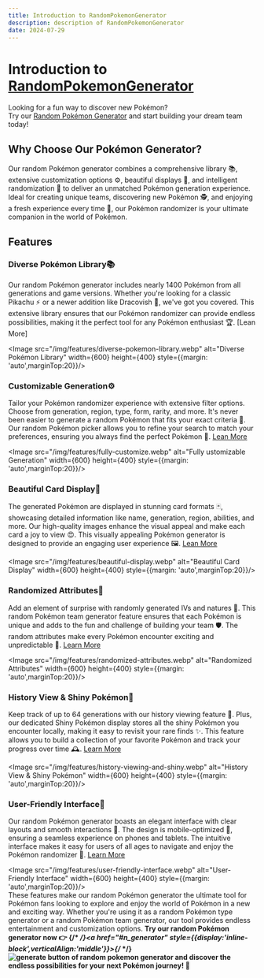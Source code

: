 ```yaml
---
title: Introduction to RandomPokemonGenerator
description: description of RandomPokemonGenerator
date: 2024-07-29
---
```



# Introduction to [RandomPokemonGenerator](/)

Looking for a fun way to discover new Pokémon?   
Try our [Random Pokémon Generator](/) and start building your dream team today!

## Why Choose Our Pokémon Generator?

Our random Pokémon generator combines a comprehensive library 📚, extensive customization options ⚙️, beautiful displays 🌟, 
and intelligent randomization 🎲 to deliver an unmatched Pokémon generation experience. 
Ideal for creating unique teams, discovering new Pokémon 🕵️, and enjoying a fresh experience every time 🎉, 
our Pokémon randomizer is your ultimate companion in the world of Pokémon.

## Features

### Diverse Pokémon Library📚
Our random Pokémon generator includes nearly 1400 Pokémon from all generations and game versions. 
Whether you're looking for a classic Pikachu ⚡ or a newer addition like Dracovish 🦖, 
we've got you covered. This extensive library ensures that our Pokémon randomizer can provide endless possibilities, 
making it the perfect tool for any Pokémon enthusiast 🏆. [Lean More]

<Image src="/img/features/diverse-pokemon-library.webp" alt="Diverse Pokémon Library" width={600} height={400} 
style={{margin: 'auto',marginTop:20}}/>

### Customizable Generation⚙️
Tailor your Pokémon randomizer experience with extensive filter options. 
Choose from generation, region, type, form, rarity, and more. 
It's never been easier to generate a random Pokémon that fits your exact criteria 🎯. 
Our random Pokémon picker allows you to refine your search to match your preferences, 
ensuring you always find the perfect Pokémon 🌟. [Lean More](https://docs.randompokegen.cc/docs/customization)

<Image src="/img/features/fully-customize.webp" alt="Fully ustomizable Generation" width={600} height={400} 
style={{margin: 'auto',marginTop:20}}/>

### Beautiful Card Display🌟
The generated Pokémon are displayed in stunning card formats 🃏, showcasing detailed information like name, 
generation, region, abilities, and more. Our high-quality images enhance the visual appeal and make each card a joy to view 😍. 
This visually appealing Pokémon generator is designed to provide an engaging user experience 🖼️. [Lean More]()

<Image src="/img/features/beautiful-display.webp" alt="Beautiful Card Display" width={600} height={400} 
style={{margin: 'auto',marginTop:20}}/>

### Randomized Attributes🎲
Add an element of surprise with randomly generated IVs and natures 🎲. 
This random Pokémon team generator feature ensures that each Pokémon is unique and adds to the fun and challenge of building your team 🛡️. 
The random attributes make every Pokémon encounter exciting and unpredictable 🎉. [Learn More]()

<Image src="/img/features/randomized-attributes.webp" alt="Randomized Attributes" width={600} height={400} 
style={{margin: 'auto',marginTop:20}}/>

### History View & Shiny Pokémon🌈
Keep track of up to 64 generations with our history viewing feature 📜. 
Plus, our dedicated Shiny Pokémon display stores all the shiny Pokémon you encounter locally, 
making it easy to revisit your rare finds ✨. This feature allows you to build a collection of 
your favorite Pokémon and track your progress over time 🕰️. [Learn More]()

<Image src="/img/features/history-viewing-and-shiny.webp" alt="History View & Shiny Pokémon" width={600} height={400} 
style={{margin: 'auto',marginTop:20}}/>

### User-Friendly Interface📱
Our random Pokémon generator boasts an elegant interface with clear layouts and smooth interactions 🌟. 
The design is mobile-optimized 📱, ensuring a seamless experience on phones and tablets. 
The intuitive interface makes it easy for users of all ages to navigate and enjoy the Pokémon randomizer 🌟. 
[Learn More]()

<Image src="/img/features/user-friendly-interface.webp" alt="User-Friendly Interface" width={600} height={400} 
style={{margin: 'auto',marginTop:20}}/>
<br/>
These features make our random Pokémon generator the ultimate tool for Pokémon fans looking to explore 
and enjoy the world of Pokémon in a new and exciting way. Whether you're using it as a random Pokémon type generator 
or a random Pokémon team generator, our tool provides endless entertainment and customization options.
<strong>Try our random Pokémon generator now 👉 {/* 
 */}<a href="#n_generator" style={{display:'inline-block',verticalAlign:'middle'}}>{/* 
 */}<img src="/img/docs/generate-button.webp" alt="generate button of random pokemon generator" width={100} /></a> 
and discover the endless possibilities for your next Pokémon journey! 🎉</strong>